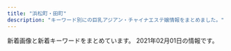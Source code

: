 ```yaml
---
title: "浜松町・田町"
description: "キーワード別にの巨乳アジアン・チャイナエステ嬢情報をまとめました。"
---
```


新着画像と新着キーワードをまとめています。
2021年02月01日の情報です。

<DmmAffiliateIns />
<KeywordTable
  shops={
    [
    {
        "station": "JR\u65b0\u6a4b\u99c5\u65e5\u6bd4\u8c37\u53e3",
        "keywords": {},
        "name": "\u862d \u990a\u8eab\u9928",
        "url": "http://heal-arm.com/",
        "img_links": [
            "http://heal-arm.com/media/sites/6/2020/05/favicon.png",
            "http://heal-arm.com/media/sites/6/elementor/thumbs/favicon-p04pr4k6jngsiakzwccm2bkknysbm22i953lrof2dk.png",
            "http://heal-arm.com/media/sites/6/2020/12/1.jpg",
            "http://heal-arm.com/media/sites/6/2020/05/1.jpg",
            "http://heal-arm.com/media/sites/6/2020/05/2-1.jpg",
            "http://heal-arm.com/media/sites/6/2020/05/2.jpg",
            "http://heal-arm.com/media/sites/6/2021/01/5569E868-7ACE-4BF2-9F7C-D9B6DD8BCB4A-225x300.jpeg",
            "http://heal-arm.com/media/sites/6/2020/05/3-1.jpg",
            "http://heal-arm.com/media/sites/6/2020/05/4.jpg",
            "http://heal-arm.com/media/sites/6/2020/05/1-1.jpg",
            "http://heal-arm.com/media/sites/6/2021/01/5569E868-7ACE-4BF2-9F7C-D9B6DD8BCB4A.jpeg",
            "http://heal-arm.com/media/sites/6/2020/05/3.jpg"
        ]
    },
    {
        "name": "\u6625\u306e\u5bb6",
        "url": "http://www.k-harunoie.info/",
        "station": "JR\u7530\u753a\u99c5\u6771\u53e3",
        "img_links": [
            "http://www.k-harunoie.info/imge/p-5.jpg",
            "http://www.k-harunoie.info/imge/p-4.jpg",
            "http://www.k-harunoie.info/imge/p-2.jpg",
            "http://www.k-harunoie.info/imge/service2.jpg",
            "http://www.k-harunoie.info/imge/ta.png",
            "http://www.k-harunoie.info/imge/int2.png",
            "http://www.k-harunoie.info/imge/s0.png",
            "http://www.k-harunoie.info/imge/service1.jpg",
            "http://www.k-harunoie.info/imge/staff_t.jpg",
            "http://www.k-harunoie.info/imge/tel.png",
            "http://www.k-harunoie.info/imge/service3.jpg",
            "http://www.k-harunoie.info/imge/sys.png",
            "http://www.k-harunoie.info/imge/botton.jpg",
            "http://www.k-harunoie.info/imge/p-1.jpg",
            "http://www.k-harunoie.info/imge/interior_t.jpg",
            "http://www.k-harunoie.info/imge/s1.png"
        ],
        "keywords": {}
    },
    {
        "keywords": {
            "C": 15
        },
        "station": "JR\u7530\u753a\u99c5\u6771\u53e3",
        "img_links": [
            "http://tamachi-en.link/images/g3.jpg",
            "http://tamachi-en.link/images/g6.jpg",
            "http://tamachi-en.link/images/g1.jpg",
            "http://tamachi-en.link/images/zi_link.png",
            "http://tamachi-en.link/images/mobile.png",
            "http://tamachi-en.link/images/top.jpg",
            "http://tamachi-en.link/images/g4.jpg",
            "http://tamachi-en.link/images/g0.jpg",
            "http://tamachi-en.link/images/g2.jpg",
            "http://tamachi-en.link/images/zi_staff.png",
            "http://tamachi-en.link/images/new1.jpg",
            "http://tamachi-en.link/images/g5.jpg",
            "http://tamachi-en.link/images/g8.jpg"
        ],
        "name": "\u7e01",
        "url": "http://tamachi-en.link/"
    },
    {
        "url": "http://body-heal.net/",
        "station": "JR\u7530\u753a\u99c5\u4e09\u7530\u53e3",
        "img_links": [
            "http://body-heal.net/images/access/01.jpg",
            "http://body-heal.net/js/sliderLine/slide_next.png",
            "http://body-heal.net/images/access/05.jpg",
            "http://body-heal.net/images/show.jpg",
            "http://body-heal.net/images/store/01.jpg",
            "http://body-heal.net/images/access/02.jpg",
            "http://body-heal.net/uploadfiles/images/campaignBodyHealNet.jpg",
            "http://body-heal.net/images/store/04.jpg",
            "http://body-heal.net/staffPhoto/b20190117105438.jpg",
            "http://body-heal.net/staffPhoto/b20190120201033.jpg",
            "http://body-heal.net/staffPhoto/b20190608222039.jpg",
            "http://body-heal.net/staffPhoto/b20180926231950.jpg",
            "http://body-heal.net/staffPhoto/b20180721035111.jpg",
            "http://body-heal.net/staffPhoto/b20190218130854.jpg",
            "http://body-heal.net/images/access/03.jpg",
            "http://body-heal.net/images/access/04.jpg",
            "http://body-heal.net/staffPhoto/b20190608220420.jpg",
            "http://body-heal.net/js/sliderLine/slide_prev.png",
            "http://body-heal.net/images/store/06.jpg",
            "http://body-heal.net/images/store/05.jpg"
        ],
        "keywords": {
            "87": 6,
            "E": 6,
            "88": 10,
            "85": 4,
            "84": 4
        },
        "name": "Tami"
    },
    {
        "name": "\u5e78\u305b\u306e\u6642\u9593",
        "img_links": [
            "http://www.shiawasenojikan.esjp.info/files/009.jpg",
            "http://www.shiawasenojikan.esjp.info/images/head.jpg",
            "http://www.shiawasenojikan.esjp.info/images/sys2.jpg",
            "http://www.shiawasenojikan.esjp.info/images/tel.jpg",
            "http://www.shiawasenojikan.esjp.info/files/015.jpg",
            "http://www.shiawasenojikan.esjp.info/images/link_t.jpg",
            "http://www.shiawasenojikan.esjp.info/images/news.jpg",
            "http://www.shiawasenojikan.esjp.info/files/010.jpg",
            "http://www.shiawasenojikan.esjp.info/images/staff_t.jpg",
            "http://www.shiawasenojikan.esjp.info/files/003.jpg",
            "http://www.shiawasenojikan.esjp.info/files/001.jpg",
            "http://www.shiawasenojikan.esjp.info/images/int2.jpg",
            "http://www.shiawasenojikan.esjp.info/images/mobile.jpg",
            "http://www.shiawasenojikan.esjp.info/images/interior_t.jpg",
            "http://www.shiawasenojikan.esjp.info/images/sys1.jpg"
        ],
        "keywords": {
            "86": 1,
            "87": 3,
            "88": 1,
            "D": 5
        },
        "station": "JR\u65b0\u6a4b\u99c5\u65e5\u6bd4\u8c37\u53e3",
        "url": "http://www.shiawasenojikan.esjp.info/"
    },
    {
        "keywords": {
            "E": 1,
            "D": 4,
            "F": 5
        },
        "name": "Oriental Spa",
        "url": "https://hamamatsucho-mensesthe.com/",
        "img_links": [
            "https://hamamatsucho-mensesthe.com/room/3.jpg",
            "https://hamamatsucho-mensesthe.com/staff2/wp-content/uploads/2020/11/yuyu03.png",
            "https://hamamatsucho-mensesthe.com/images/footer-l.png",
            "https://hamamatsucho-mensesthe.com/icon/google_plus.png",
            "https://hamamatsucho-mensesthe.com/menu/info.png",
            "https://hamamatsucho-mensesthe.com/images/footer-r.png",
            "https://hamamatsucho-mensesthe.com/menu/home.png",
            "https://hamamatsucho-mensesthe.com/room/esthe2.jpg",
            "https://hamamatsucho-mensesthe.com/room/esthe3.jpg",
            "https://hamamatsucho-mensesthe.com/staff/koko-l1.jpg",
            "https://hamamatsucho-mensesthe.com/staff2/wp-content/uploads/2020/11/momo02.png",
            "https://hamamatsucho-mensesthe.com/2018/06/08/hana-s2.jpg",
            "https://hamamatsucho-mensesthe.com/icon/line.png",
            "https://hamamatsucho-mensesthe.com/staff2/wp-content/uploads/2021/01/miyuki01.png",
            "https://hamamatsucho-mensesthe.com/menu/friend.png",
            "https://hamamatsucho-mensesthe.com/icon/facebook.png",
            "https://hamamatsucho-mensesthe.com/kumi2.jpg",
            "https://hamamatsucho-mensesthe.com/miyuki01.png",
            "https://hamamatsucho-mensesthe.com/staff2/wp-content/uploads/2019/12/haru-1.png",
            "https://hamamatsucho-mensesthe.com/staff/arisa-l1.jpg",
            "https://hamamatsucho-mensesthe.com/staff/nana-l1.jpg",
            "https://hamamatsucho-mensesthe.com/staff2/wp-content/uploads/2020/01/ai01.png",
            "https://hamamatsucho-mensesthe.com/staff2/wp-content/uploads/2020/11/siruet.png",
            "https://hamamatsucho-mensesthe.com/menu/sche.png",
            "https://hamamatsucho-mensesthe.com/images/clear.png",
            "https://hamamatsucho-mensesthe.com/room/4.jpg",
            "https://hamamatsucho-mensesthe.com/button/sche.png",
            "https://hamamatsucho-mensesthe.com/staff/koko-s1.jpg",
            "https://hamamatsucho-mensesthe.com/images/main1.jpg",
            "https://hamamatsucho-mensesthe.com/2018/06/12/yoko-s1.jpg",
            "https://hamamatsucho-mensesthe.com/room/1.jpg",
            "https://hamamatsucho-mensesthe.com/staff2/wp-content/uploads/2019/12/nanami02-2.png",
            "https://hamamatsucho-mensesthe.com/staff/nana-s1.jpg",
            "https://hamamatsucho-mensesthe.com/images/flower.png",
            "https://hamamatsucho-mensesthe.com/staff/yuyu-l1.jpg",
            "https://hamamatsucho-mensesthe.com/2018/12/21/koko-s1.jpg",
            "https://hamamatsucho-mensesthe.com/images/main-sp.jpg",
            "https://hamamatsucho-mensesthe.com/staff/arisa-s1.jpg",
            "https://hamamatsucho-mensesthe.com/room/2.jpg",
            "https://hamamatsucho-mensesthe.com/2018/11/23/arisa-s1.jpg",
            "https://hamamatsucho-mensesthe.com/staff/yuyu-s1.jpg",
            "https://hamamatsucho-mensesthe.com/button/home.png",
            "https://hamamatsucho-mensesthe.com/2018/03/02/anna-s1.jpg",
            "https://hamamatsucho-mensesthe.com/images/header3.png",
            "https://hamamatsucho-mensesthe.com/staff/yoko-l1.jpg",
            "https://hamamatsucho-mensesthe.com/staff/yoko-s1.jpg",
            "https://hamamatsucho-mensesthe.com/staff2/wp-content/uploads/2020/02/yaya02.png",
            "https://hamamatsucho-mensesthe.com/button/staff.png",
            "https://hamamatsucho-mensesthe.com/room/esthe1.jpg",
            "https://hamamatsucho-mensesthe.com/staff2/wp-content/uploads/2021/01/maki05.png",
            "https://hamamatsucho-mensesthe.com/menu/gallery.png",
            "https://hamamatsucho-mensesthe.com/icon/twitter.png",
            "https://hamamatsucho-mensesthe.com/kumi1.jpg",
            "https://hamamatsucho-mensesthe.com/staff2/wp-content/uploads/2019/12/yuki22-1.png",
            "https://hamamatsucho-mensesthe.com/2018/12/21/yuyu-s1.jpg"
        ],
        "station": "JR\u6d5c\u677e\u753a\u99c5\u5317\u53e3"
    },
    {
        "keywords": {},
        "img_links": [
            "http://shiawase.mssg.jp/images/system/syatem_302.jpg",
            "http://shiawase.mssg.jp/images/staff/sta_03.jpg",
            "http://shiawase.mssg.jp/images/staff_one/staff_one_01.jpg",
            "http://shiawase.mssg.jp/images/home/QR.png",
            "http://shiawase.mssg.jp/images/staff/staff_top.jpg",
            "http://shiawase.mssg.jp/images/staff_one/staff_one_02.jpg",
            "http://shiawase.mssg.jp/images/top/top_06.jpg",
            "http://shiawase.mssg.jp/images/home/index_04.jpg",
            "http://shiawase.mssg.jp/images/staff_image/staff_d03.jpg",
            "http://shiawase.mssg.jp/images/staff_one/staff_one_08.png",
            "http://shiawase.mssg.jp/images/gallery/gallery_101.jpg",
            "http://shiawase.mssg.jp/images/home/top_qp.jpg",
            "http://shiawase.mssg.jp/images/staff/sta_0z12.jpg",
            "http://shiawase.mssg.jp/images/gallery/gallery_403.jpg",
            "http://shiawase.mssg.jp/images/staff/sta_021.jpg",
            "http://shiawase.mssg.jp/images/staff_image/staff_d05b.jpg",
            "http://shiawase.mssg.jp/images/staff/sta_023.jpg",
            "http://shiawase.mssg.jp/images/staff/sta_0z10.jpg",
            "http://shiawase.mssg.jp/images/gallery/gallery_01.jpg",
            "http://shiawase.mssg.jp/images/staff/sta_010.jpg",
            "http://shiawase.mssg.jp/images/staff_one/staff_one_07.png",
            "http://shiawase.mssg.jp/images/staff_image/staff_d06.jpg",
            "http://shiawase.mssg.jp/images/top/top_02.jpg",
            "http://shiawase.mssg.jp/images/gallery/gallery_401.jpg",
            "http://shiawase.mssg.jp/images/staff/sta_04.jpg",
            "http://shiawase.mssg.jp/images/gallery/gallery_102.jpg",
            "http://shiawase.mssg.jp/images/staff_image/staff_d02b.jpg",
            "http://shiawase.mssg.jp/images/system/syatem_303.jpg",
            "http://shiawase.mssg.jp/images/staff/sta_0z2.jpg",
            "http://shiawase.mssg.jp/images/home/index_page_top.jpg",
            "http://shiawase.mssg.jp/images/staff_one/staff_one_03.jpg",
            "http://shiawase.mssg.jp/images/home/index_qup.jpg",
            "http://shiawase.mssg.jp/images/staff_image/staff_d01a.jpg",
            "http://shiawase.mssg.jp/images/top/top_03.jpg",
            "http://shiawase.mssg.jp/images/staff_image/staff_d02.jpg",
            "http://shiawase.mssg.jp/images/staff_image/staff_d05a.jpg",
            "http://shiawase.mssg.jp/images/staff/sta_0z9.jpg",
            "http://shiawase.mssg.jp/images/staff_image/staff_d01b.jpg",
            "http://shiawase.mssg.jp/images/gallery/gallery_402.jpg",
            "http://shiawase.mssg.jp/images/gallery/gallery_404.jpg",
            "http://shiawase.mssg.jp/images/staff_one/staff_one_top.jpg",
            "http://shiawase.mssg.jp/images/staff_one/staff_one_04.jpg",
            "http://shiawase.mssg.jp/images/staff_one/staff_one_05.jpg",
            "http://shiawase.mssg.jp/images/gallery/gallery_103.jpg",
            "http://shiawase.mssg.jp/images/staff/sta_01.jpg",
            "http://shiawase.mssg.jp/images/home/index_03.jpg",
            "http://shiawase.mssg.jp/images/top/top_05.jpg",
            "http://shiawase.mssg.jp/images/gallery/gallery_104.jpg",
            "http://shiawase.mssg.jp/images/staff/sta_08.jpg",
            "http://shiawase.mssg.jp/images/top/top_01.jpg",
            "http://shiawase.mssg.jp/images/gallery/gallery_top.jpg",
            "http://shiawase.mssg.jp/images/staff_image/staff_d04.jpg",
            "http://shiawase.mssg.jp/images/top/top_04.jpg",
            "http://shiawase.mssg.jp/images/top/top_08.png",
            "http://shiawase.mssg.jp/images/home/index_tel.jpg",
            "http://shiawase.mssg.jp/images/system/syatem_301.jpg",
            "http://shiawase.mssg.jp/images/staff/sta_0z8.jpg"
        ],
        "url": "http://shiawase.mssg.jp/",
        "name": "\u3057\u3042\u308f\u305b\uff5eSHIAWASE\uff5e",
        "station": "JR\u7530\u753a\u99c5\u897f\u53e3"
    },
    {
        "url": "https://aroma-queen.work/",
        "img_links": [
            "https://aroma-queen.work/images/st/st_ai1.jpg",
            "https://aroma-queen.work/images/st/st_party_2.jpg",
            "https://aroma-queen.work/images/st/st_nori.jpg",
            "https://aroma-queen.work/images/st/st_pink_3.jpg",
            "https://aroma-queen.work/images/st/st_nan.jpg",
            "https://aroma-queen.work/images/st/st_rinda_0.jpg",
            "https://aroma-queen.work/images/st/st_anan.jpg",
            "https://aroma-queen.work/images/st/st_ou_3.jpg",
            "https://aroma-queen.work/images/st/st_maya_1.jpg",
            "https://aroma-queen.work/images/st/st_min_2.jpg",
            "https://aroma-queen.work/images/st/st_saya_1.jpg",
            "https://aroma-queen.work/images/st/st_aiko_1.jpg",
            "https://aroma-queen.work/images/st/st_cindy.jpg",
            "https://aroma-queen.work/images/st/st_kou1.jpg",
            "https://aroma-queen.work/images/st/st_rena_2.jpg",
            "https://aroma-queen.work/images/st/st_kaori_1.jpg",
            "https://aroma-queen.work/images/st/st_14_1.jpg",
            "https://aroma-queen.work/images/st/st_pink_2.jpg",
            "https://aroma-queen.work/images/st/st_18.jpg",
            "https://aroma-queen.work/images/st/st_emi_1.jpg",
            "https://aroma-queen.work/images/st/st_17_1.jpg",
            "https://aroma-queen.work/images/st/st_21.jpg",
            "https://aroma-queen.work/images/top_campaign_dec.jpg",
            "https://aroma-queen.work/images/st/st_angel_2.jpg",
            "https://aroma-queen.work/images/st/st_ou_1.jpg",
            "https://aroma-queen.work/images/st/st_bibi_2.jpg",
            "https://aroma-queen.work/images/st/st_20_1.jpg",
            "https://aroma-queen.work/images/st/st_min_4.jpg",
            "https://aroma-queen.work/images/st/st_17_2.jpg",
            "https://aroma-queen.work/images/st/st_joy.jpg",
            "https://aroma-queen.work/images/st/st_sayuri_1.jpg",
            "https://aroma-queen.work/images/st/st_ryuu_2.jpg",
            "https://aroma-queen.work/images/st/st_mimi_1.jpg",
            "https://aroma-queen.work/images/st/st_16_1.jpg",
            "https://aroma-queen.work/images/st/st_koko_1.jpg",
            "https://aroma-queen.work/images/st/st_pink_1.jpg",
            "https://aroma-queen.work/images/st/st_get_3.jpg",
            "https://aroma-queen.work/images/st/st_cake_1.jpg",
            "https://aroma-queen.work/images/st/st_dan_1.jpg",
            "https://aroma-queen.work/images/st/st_nuna.jpg",
            "https://aroma-queen.work/images/top_campaign_spring.jpg",
            "https://aroma-queen.work/images/st/st_rei.jpg",
            "https://aroma-queen.work/images/st/st_jasmine_1.jpg",
            "https://aroma-queen.work/images/st/st_emi.jpg",
            "https://aroma-queen.work/images/st/st_chiba_2.jpg",
            "https://aroma-queen.work/images/st/st_25.jpg",
            "https://aroma-queen.work/images/st/st_ai.jpg",
            "https://aroma-queen.work/images/st/st_saya_0.jpg",
            "https://aroma-queen.work/images/st/st_risa_1.jpg",
            "https://aroma-queen.work/images/st/st_chiba_4.jpg",
            "https://aroma-queen.work/images/top.png",
            "https://aroma-queen.work/images/st/st_get_1.jpg",
            "https://aroma-queen.work/images/st/st_koko.jpg",
            "https://aroma-queen.work/images/st/st_13.jpg",
            "https://aroma-queen.work/images/st/st_jenny.jpg",
            "https://aroma-queen.work/images/st/st_ai_1.jpg",
            "https://aroma-queen.work/images/st/st_joy_2.jpg",
            "https://aroma-queen.work/images/st/st_sakura_1.jpg",
            "https://aroma-queen.work/images/st/st_jj_1.jpg",
            "https://aroma-queen.work/images/st/st_19.jpg",
            "https://aroma-queen.work/images/st/st_rei_2.jpg",
            "https://aroma-queen.work/images/st/st_emi_2.jpg",
            "https://aroma-queen.work/images/st/st_chiba_1.jpg",
            "https://aroma-queen.work/images/st/st_17.jpg",
            "https://aroma-queen.work/images/st/st_mirror_3.jpg",
            "https://aroma-queen.work/images/st/st_mirror_2.jpg",
            "https://aroma-queen.work/images/st/st_dan_2.jpg",
            "https://aroma-queen.work/images/st/st_rinda_6.jpg",
            "https://aroma-queen.work/images/st/st_koy_2.jpg",
            "https://aroma-queen.work/images/st/st_minto_1.jpg",
            "https://aroma-queen.work/images/st/st_hara.jpg",
            "https://aroma-queen.work/images/st/st_hana_2.jpg",
            "https://aroma-queen.work/images/st/st_5_1.jpg",
            "https://aroma-queen.work/images/st/st_ou_2.jpg",
            "https://aroma-queen.work/images/st/st_mayumi_2.jpg",
            "https://aroma-queen.work/images/st/st_kiki_1.jpg",
            "https://aroma-queen.work/images/st/st_coco_1.jpg",
            "https://aroma-queen.work/images/st/st_nina_3.jpg",
            "https://aroma-queen.work/images/st/st_rinda_4.jpg",
            "https://aroma-queen.work/images/st/st_hara3.jpg",
            "https://aroma-queen.work/images/st/st_ami_2.jpg",
            "https://aroma-queen.work/images/st/st_10_1.jpg",
            "https://aroma-queen.work/images/st/st_angel_3.jpg",
            "https://aroma-queen.work/images/st/st_kiki2.jpg",
            "https://aroma-queen.work/images/st/st_four1.jpg",
            "https://aroma-queen.work/images/st/st_yuri_2.jpg",
            "https://aroma-queen.work/images/st/st_aya_1.jpg",
            "https://aroma-queen.work/images/st/st_yuyu.jpg",
            "https://aroma-queen.work/images/st/st_jerry.jpg",
            "https://aroma-queen.work/images/st/st_yuri.jpg",
            "https://aroma-queen.work/images/st/st_sayuri_2.jpg",
            "https://aroma-queen.work/images/st/st_hana_1.jpg",
            "https://aroma-queen.work/images/st/st_aya.jpg",
            "https://aroma-queen.work/images/st/st_22.jpg",
            "https://aroma-queen.work/images/st/st_rei_3.jpg",
            "https://aroma-queen.work/images/st/st_kou2.jpg",
            "https://aroma-queen.work/images/st/st_mai_1.jpg",
            "https://aroma-queen.work/images/st/st_mayumi_1.jpg",
            "https://aroma-queen.work/images/st/st_sofea_2.jpg",
            "https://aroma-queen.work/images/st/st_huxa.jpg",
            "https://aroma-queen.work/images/st/st_lucy_3.jpg",
            "https://aroma-queen.work/images/st/st_aiko_2.jpg",
            "https://aroma-queen.work/images/st/st_eri.jpg",
            "https://aroma-queen.work/images/st/st_bibi.jpg",
            "https://aroma-queen.work/images/st/st_sasa_3.jpg",
            "https://aroma-queen.work/images/st/st_kei.jpg",
            "https://aroma-queen.work/images/st/st_bibi_1.jpg",
            "https://aroma-queen.work/images/st/st_20.jpg",
            "https://aroma-queen.work/images/week_campaign.jpg",
            "https://aroma-queen.work/images/st/st_aigo.jpg",
            "https://aroma-queen.work/images/top2.png",
            "https://aroma-queen.work/images/st/st_kaori_2.jpg",
            "https://aroma-queen.work/images/st/st_honey_1.jpg",
            "https://aroma-queen.work/images/st/st_nana_1.jpg",
            "https://aroma-queen.work/images/st/st_nami_1.jpg",
            "https://aroma-queen.work/images/st/st_nuna3.jpg",
            "https://aroma-queen.work/images/st/st_7_1.jpg",
            "https://aroma-queen.work/images/st/st_.jpg",
            "https://aroma-queen.work/images/st/st_joy_1.jpg",
            "https://aroma-queen.work/images/st/st_rinda_2.jpg",
            "https://aroma-queen.work/images/st/st_shizuka_1.jpg",
            "https://aroma-queen.work/images/st/st_yuri_3.jpg",
            "https://aroma-queen.work/images/st/st_rinda_1.jpg",
            "https://aroma-queen.work/images/st/st_gei.jpg"
        ],
        "station": "JR\u65b0\u6a4b\u99c5\u70cf\u68ee\u53e3",
        "keywords": {
            "\u30bb\u30af\u30b7\u30fc": 2,
            "D": 21,
            "E": 13,
            "F": 2,
            "\u80f8": 4,
            "\u4e73": 4
        },
        "name": "Aroma Coco8"
    },
    {
        "url": "http://kokoro-spa.info/",
        "img_links": [
            "http://kokoro-spa.info/img/shop/no-pic.jpg",
            "http://kokoro-spa.info/img/ttl_info.png",
            "http://kokoro-spa.info/img/shop/kanban.jpg",
            "http://kokoro-spa.info/img/ttl_news.png",
            "http://kokoro-spa.info/img/slider/2.jpg",
            "http://kokoro-spa.info/img/qrcode.png",
            "http://kokoro-spa.info/img/pickup.jpg"
        ],
        "name": "\u672a\u6765",
        "station": "JR\u65b0\u6a4b\u99c5\u70cf\u68ee\u53e3",
        "keywords": {}
    },
    {
        "img_links": [
            "https://minazuki-tokyo.com/wp-content/uploads/2020/11/sub04_p.png",
            "https://minazuki-tokyo.com/wp-content/uploads/2020/11/photo01.png",
            "https://minazuki-tokyo.com/wp-content/uploads/2020/11/top1.png",
            "https://minazuki-tokyo.com/wp-content/uploads/2020/11/staff5.png",
            "https://minazuki-tokyo.com/wp-content/uploads/2020/11/news07-640x348.png",
            "https://minazuki-tokyo.com/wp-content/uploads/2020/11/staff5-200x200.png",
            "https://minazuki-tokyo.com/wp-content/uploads/2020/11/photo04.png",
            "https://minazuki-tokyo.com/wp-content/uploads/2020/11/news05-390x195.png",
            "https://minazuki-tokyo.com/wp-content/uploads/2020/11/sub01_p.png",
            "https://minazuki-tokyo.com/wp-content/uploads/2020/11/staff3.png",
            "https://minazuki-tokyo.com/wp-content/uploads/2020/11/news01-390x195.png",
            "https://minazuki-tokyo.com/wp-content/uploads/2020/11/news04-640x348.png",
            "https://minazuki-tokyo.com/wp-content/uploads/2020/11/news06-640x348.png",
            "https://minazuki-tokyo.com/wp-content/uploads/2020/11/news06-390x195.png",
            "https://minazuki-tokyo.com/wp-content/uploads/2020/11/news01-640x348.png",
            "https://minazuki-tokyo.com/wp-content/uploads/2020/11/staff2.png",
            "https://minazuki-tokyo.com/wp-content/uploads/2020/11/staff3-200x200.png",
            "https://minazuki-tokyo.com/wp-content/uploads/2020/11/sub02_p.png",
            "https://minazuki-tokyo.com/wp-content/uploads/2020/11/news07-390x195.png",
            "https://minazuki-tokyo.com/wp-content/uploads/2020/11/news03-390x195.png",
            "https://minazuki-tokyo.com/wp-content/uploads/2020/11/news03-640x348.png",
            "https://minazuki-tokyo.com/wp-content/uploads/2020/11/price.png",
            "https://minazuki-tokyo.com/wp-content/uploads/2020/11/staff1.png",
            "https://minazuki-tokyo.com/wp-content/uploads/2020/11/news03-200x200.png",
            "https://minazuki-tokyo.com/wp-content/uploads/2020/11/news04-390x195.png",
            "https://minazuki-tokyo.com/wp-content/uploads/2020/11/staff6.png",
            "https://minazuki-tokyo.com/wp-content/uploads/2020/11/photo05.png",
            "https://minazuki-tokyo.com/wp-content/uploads/2020/11/news05-200x200.png",
            "https://minazuki-tokyo.com/wp-content/uploads/2020/11/news06-200x200.png",
            "https://minazuki-tokyo.com/wp-content/uploads/2020/11/photo03.png",
            "https://minazuki-tokyo.com/wp-content/uploads/2020/11/staff6-200x200.png",
            "https://minazuki-tokyo.com/wp-content/uploads/2020/11/sub03_p.png",
            "https://minazuki-tokyo.com/wp-content/uploads/2020/12/add2.png",
            "https://minazuki-tokyo.com/wp-content/uploads/2020/11/news01-200x200.png",
            "https://minazuki-tokyo.com/wp-content/uploads/2020/11/photo02.png",
            "https://minazuki-tokyo.com/wp-content/uploads/2020/11/staff1-200x200.png",
            "https://minazuki-tokyo.com/wp-content/uploads/2020/11/news05-640x348.png",
            "https://minazuki-tokyo.com/wp-content/uploads/2020/11/news07-200x200.png",
            "https://minazuki-tokyo.com/wp-content/uploads/2020/11/staff2-200x200.png"
        ],
        "name": "\u6c34\u7121\u6708\uff5e\u307f\u306a\u3065\u304d\uff5e",
        "keywords": {
            "C": 2,
            "86": 1,
            "87": 1,
            "90": 1,
            "83": 4
        },
        "url": "https://minazuki-tokyo.com/",
        "station": "JR\u6d5c\u677e\u753a\u99c5\u5357\u53e3"
    },
    {
        "url": "https://www.meedeemassage.com/",
        "name": "\u30df\u30fc\u30c7\u30a3\u30fc",
        "station": "JR\u65b0\u6a4b\u99c5\u65e5\u6bd4\u8c37\u53e3",
        "img_links": [
            "https://static.wixstatic.com/media/096f64_52d4813cc07e460bb6afbcc198483fb5~mv2.jpg",
            "https://static.wixstatic.com/media/096f64_f44509cd762744dc939f70f318a6882b~mv2.jpg",
            "https://static.wixstatic.com/media/ff29a7_996c77cb89cc4012a35bb0813c645fdf~mv2.jpg",
            "https://static.wixstatic.com/media/096f64_10d0713f8b274a5b8f6b2944f7fee791~mv2.jpg",
            "https://static.wixstatic.com/media/096f64_9dd53b8d3bbc46b7a5d8f8f9f83f67c0~mv2.jpg",
            "https://static.wixstatic.com/media/ff29a7_47d81575374144dda595a587847070b9~mv2.jpg",
            "https://static.wixstatic.com/media/096f64_74d971185d704fdc84b70e0c1b3fad87~mv2.png",
            "https://static.wixstatic.com/media/096f64_8257be981a5140629dd93b0518612408~mv2.png",
            "https://static.wixstatic.com/media/ff29a7_d9f852b350a141b1ae8d7d80ce91ecfa~mv2.jpg",
            "https://static.wixstatic.com/media/ff29a7_5a71cab9e560455a86a69dee65e387e6~mv2.jpg",
            "https://static.wixstatic.com/media/096f64_86555ca80ef14b6ebdbbf7aa72a380fc~mv2.jpg",
            "https://static.wixstatic.com/media/ff29a7_d6b424065e3946fc8a31bd093d286366~mv2.jpg"
        ],
        "keywords": {}
    },
    {
        "keywords": {
            "85": 13,
            "86": 11,
            "88": 4,
            "\u80f8": 1,
            "90": 2,
            "84": 2
        },
        "station": "JR\u65b0\u6a4b\u99c5\u70cf\u68ee\u53e3",
        "url": "http://es-leon.link/",
        "img_links": [
            "http://es-leon.link/images/nav_link03_no.png",
            "http://es-leon.link/photos/sites/45/2021/01/2021013016413450.jpg",
            "http://es-leon.link/photos/sites/45/2021/01/2021013015574893.jpg",
            "http://es-leon.link/photos/sites/45/2020/12/2020120418570321.jpg",
            "http://es-leon.link/images/nav_link04_no.png",
            "http://es-leon.link/images/pagetop.jpg",
            "http://es-leon.link/images/slider01.jpg",
            "http://es-leon.link/images/img_info.jpg",
            "http://es-leon.link/photos/sites/45/2020/10/202010010328436.jpg",
            "http://es-leon.link/photos/sites/45/2020/10/2020100103240526.jpg",
            "http://es-leon.link/images/nav_link02_no.png",
            "http://es-leon.link/photos/sites/45/2020/10/2020102507495672.jpg",
            "http://es-leon.link/photos/sites/45/2020/12/2020120418563847.jpg",
            "http://es-leon.link/photos/sites/45/2020/11/2020110919593136.jpg",
            "http://es-leon.link/images/qr.png",
            "http://es-leon.link/images/slider00.jpg",
            "http://es-leon.link/images/guide7.jpg",
            "http://es-leon.link/images/guide4.jpg",
            "http://es-leon.link/photos/sites/45/2020/10/2020102507501385.jpg",
            "http://es-leon.link/images/guide6.jpg",
            "http://es-leon.link/photos/sites/45/2020/10/2020101205420372.jpg",
            "http://es-leon.link/images/slider02.jpg",
            "http://es-leon.link/photos/sites/45/2021/01/2021012518580693.jpg",
            "http://es-leon.link/images/guide8.jpg",
            "http://es-leon.link/photos/sites/45/2020/10/2020101205424345.jpg",
            "http://es-leon.link/images/guide1.png",
            "http://es-leon.link/images/slider03.jpg",
            "http://es-leon.link/photos/sites/45/2020/10/2020101404192576.jpg",
            "http://es-leon.link/photos/sites/45/2021/01/2021012704390070.jpg",
            "http://es-leon.link/photos/sites/45/2020/10/2020100103034891.jpg",
            "http://es-leon.link/images/nav_link01_no.png",
            "http://es-leon.link/images/profile.png",
            "http://es-leon.link/photos/sites/45/2021/01/202101191348045.jpg",
            "http://es-leon.link/photos/sites/45/2020/10/2020100103205186.jpg",
            "http://es-leon.link/photos/sites/45/2020/10/2020100103240520.jpg",
            "http://es-leon.link/photos/sites/45/2020/11/2020110919590942.jpg",
            "http://es-leon.link/photos/sites/45/2020/11/2020110219263997.jpg",
            "http://es-leon.link/images/header.png",
            "http://es-leon.link/images/guide3.jpg",
            "http://es-leon.link/photos/sites/45/2020/10/2020101318404076.jpg",
            "http://es-leon.link/photos/sites/45/2020/10/2020102507510838.jpg",
            "http://es-leon.link/photos/sites/45/2020/11/2020110919583922.jpg",
            "http://es-leon.link/images/nav_link05_no.png",
            "http://es-leon.link/photos/sites/45/2020/10/2020101318300043.jpg",
            "http://es-leon.link/photos/sites/45/2020/10/2020102507503499.jpg",
            "http://es-leon.link/images/guide1.jpg",
            "http://es-leon.link/photos/sites/45/2020/11/2020111904152242.jpg",
            "http://es-leon.link/photos/sites/45/2021/01/2021010815020621.jpg",
            "http://es-leon.link/photos/sites/45/2020/10/2020101318294854.jpg",
            "http://es-leon.link/images/nav_link07_no.png",
            "http://es-leon.link/photos/sites/45/2020/10/2020100103205050.jpg",
            "http://es-leon.link/photos/sites/45/2020/11/2020110919595348.jpg",
            "http://es-leon.link/photos/sites/45/2020/10/2020101318405051.jpg",
            "http://es-leon.link/photos/sites/45/2020/10/2020100103205130.jpg",
            "http://es-leon.link/images/guide2.jpg",
            "http://es-leon.link/photos/sites/45/2021/01/2021012715504278.jpg",
            "http://es-leon.link/photos/sites/45/2021/01/2021012715354091.jpg",
            "http://es-leon.link/images/guide5.jpg",
            "http://es-leon.link/photos/sites/45/2020/10/2020102507504664.jpg",
            "http://es-leon.link/images/card.png",
            "http://es-leon.link/images/slider04.jpg",
            "http://es-leon.link/photos/sites/45/2020/10/2020100103284496.jpg",
            "http://es-leon.link/photos/sites/45/2020/10/2020101318402898.jpg",
            "http://es-leon.link/photos/sites/45/2021/01/2021010815022674.jpg",
            "http://es-leon.link/photos/sites/45/2020/11/2020110919573849.jpg",
            "http://es-leon.link/photos/sites/45/2020/10/2020101205422328.jpg",
            "http://es-leon.link/images/nav_link06_no.png",
            "http://es-leon.link/images/guide2.png",
            "http://es-leon.link/photos/sites/45/2021/01/2021012302363526.jpg",
            "http://es-leon.link/images/lineline.png"
        ],
        "name": "LEON"
    },
    {
        "img_links": [
            "http://romantic-est.com/images/sw_tel.png",
            "http://romantic-est.com/images/cg05.jpg",
            "http://romantic-est.com/images/cg011.jpg",
            "http://romantic-est.com/images/cg06.jpg",
            "http://romantic-est.com/images/trigger.jpg",
            "http://romantic-est.com/images/mainvisual_01.jpg",
            "http://romantic-est.com/images/cg021.jpg",
            "http://romantic-est.com/images/cg02.jpg",
            "http://romantic-est.com/images/cg041.jpg",
            "http://romantic-est.com/images/con03.jpg",
            "http://romantic-est.com/images/sys01.jpg",
            "http://romantic-est.com/images/cg04.jpg",
            "http://romantic-est.com/images/con01.jpg",
            "http://romantic-est.com/images/head_therapist.jpg",
            "http://romantic-est.com/images/icon_new.png",
            "http://romantic-est.com/images/cg032.jpg",
            "http://romantic-est.com/images/cg01.jpg",
            "http://romantic-est.com/images/sw_home.png",
            "http://romantic-est.com/images/sys03.jpg",
            "http://romantic-est.com/images/head_interior.jpg",
            "http://romantic-est.com/images/mainvisual_02_s.jpg",
            "http://romantic-est.com/images/cg03.jpg",
            "http://romantic-est.com/images/sys02.jpg",
            "http://romantic-est.com/images/cg031.jpg",
            "http://romantic-est.com/images/con02.jpg",
            "http://romantic-est.com/images/req_03.jpg",
            "http://romantic-est.com/images/mainvisual_02.jpg",
            "http://romantic-est.com/images/mainvisual_01_s.jpg"
        ],
        "url": "http://romantic-est.com/",
        "station": "JR\u65b0\u6a4b\u99c5\u70cf\u68ee\u53e3",
        "name": "\u30a2\u30ea\u30b9 Aroma \u65b0\u6a4b\u5e97",
        "keywords": {}
    },
    {
        "station": "JR\u6d5c\u677e\u753a\u99c5\u5357\u53e3",
        "name": "Pandora*\u30d1\u30f3\u30c9\u30e9",
        "url": "http://www.es-tokyo.link",
        "img_links": [
            "http://www.es-tokyo.link/images/b3.jpg",
            "http://www.es-tokyo.link/img/yui1.jpg",
            "http://www.es-tokyo.link/img/momoko1.jpg",
            "http://www.es-tokyo.link/images/staff_t.jpg",
            "http://www.es-tokyo.link/images/27.jpg",
            "http://www.es-tokyo.link/images/20.jpg",
            "http://www.es-tokyo.link/img/naomi1.jpg",
            "http://www.es-tokyo.link/images/31.jpg",
            "http://www.es-tokyo.link/img/emili1.jpg",
            "http://www.es-tokyo.link/images/int1.jpg",
            "http://www.es-tokyo.link/images/b1.jpg",
            "http://www.es-tokyo.link/images/b2.jpg",
            "http://www.es-tokyo.link/images/s1.png",
            "http://www.es-tokyo.link/images/tel.jpg",
            "http://www.es-tokyo.link/images/mobile.jpg",
            "http://www.es-tokyo.link/img/ami1.jpg",
            "http://www.es-tokyo.link/images/5.jpg",
            "http://www.es-tokyo.link/images/23.jpg",
            "http://www.es-tokyo.link/images/24.jpg",
            "http://www.es-tokyo.link/images/int2.jpg",
            "http://www.es-tokyo.link/images/sys1.jpg",
            "http://www.es-tokyo.link/images/22.jpg",
            "http://www.es-tokyo.link/images/newface.jpg",
            "http://www.es-tokyo.link/img/erin2.jpg",
            "http://www.es-tokyo.link/img/izumi2.jpg",
            "http://www.es-tokyo.link/images/head.jpg",
            "http://www.es-tokyo.link/img/kaori1.jpg",
            "http://www.es-tokyo.link/img/erin1.jpg",
            "http://www.es-tokyo.link/img/miwa1.jpg",
            "http://www.es-tokyo.link/img/mayu1.jpg",
            "http://www.es-tokyo.link/img/izumi1.jpg",
            "http://www.es-tokyo.link/img/minami2.jpg",
            "http://www.es-tokyo.link/img/rin1.jpg",
            "http://www.es-tokyo.link/images/30.jpg",
            "http://www.es-tokyo.link/images/sys2.jpg",
            "http://www.es-tokyo.link/images/32.jpg",
            "http://www.es-tokyo.link/images/25.jpg",
            "http://www.es-tokyo.link/img/minami1.jpg",
            "http://www.es-tokyo.link/images/news.jpg",
            "http://www.es-tokyo.link/images/interior_t.jpg",
            "http://www.es-tokyo.link/images/9.jpg",
            "http://www.es-tokyo.link/images/3.jpg",
            "http://www.es-tokyo.link/img/hikari1.jpg",
            "http://www.es-tokyo.link/images/19.jpg",
            "http://www.es-tokyo.link/img/suzu1.jpg",
            "http://www.es-tokyo.link/images/28.jpg"
        ],
        "keywords": {}
    },
    {
        "keywords": {
            "F": 12,
            "C": 12,
            "E": 6
        },
        "img_links": [
            "https://hamamatsucho-esthe.work/menu/home.png",
            "https://hamamatsucho-esthe.work/2018/12/26/sayaka-s1.jpg",
            "https://hamamatsucho-esthe.work/staff/yuki-l1.jpg",
            "https://hamamatsucho-esthe.work/images/footer-r.png",
            "https://hamamatsucho-esthe.work/images/qrcode.png",
            "https://hamamatsucho-esthe.work/staff/yuki-s1.jpg",
            "https://hamamatsucho-esthe.work/menu/gallery.png",
            "https://hamamatsucho-esthe.work/staff/maki-l1.jpg",
            "https://hamamatsucho-esthe.work/room/3-s.jpg",
            "https://hamamatsucho-esthe.work/staff/nanami-l1.jpg",
            "https://hamamatsucho-esthe.work/room/esthe1.jpg",
            "https://hamamatsucho-esthe.work/room/3-l.jpg",
            "https://hamamatsucho-esthe.work/icon/line.png",
            "https://hamamatsucho-esthe.work/room/1-l.jpg",
            "https://hamamatsucho-esthe.work/2018/09/10/misa-s1.jpg",
            "https://hamamatsucho-esthe.work/2019/05/25/riko-s1.jpg",
            "https://hamamatsucho-esthe.work/2018/09/10/sora-s1.jpg",
            "https://hamamatsucho-esthe.work/icon/facebook.png",
            "https://hamamatsucho-esthe.work/button/blog.png",
            "https://hamamatsucho-esthe.work/2020/07/30/maki-s1.jpg",
            "https://hamamatsucho-esthe.work/staff/momo-s1.jpg",
            "https://hamamatsucho-esthe.work/2018/11/09/kana-s1.jpg",
            "https://hamamatsucho-esthe.work/staff/sora-l1.jpg",
            "https://hamamatsucho-esthe.work/menu/info.png",
            "https://hamamatsucho-esthe.work/room/esthe2.jpg",
            "https://hamamatsucho-esthe.work/button/staff.png",
            "https://hamamatsucho-esthe.work/images/main1.jpg",
            "https://hamamatsucho-esthe.work/staff/sora-s1.jpg",
            "https://hamamatsucho-esthe.work/2019/06/14/riri-s1.jpg",
            "https://hamamatsucho-esthe.work/images/footer-l.png",
            "https://hamamatsucho-esthe.work/room/2-l.jpg",
            "https://hamamatsucho-esthe.work/staff/nanami-s1.jpg",
            "https://hamamatsucho-esthe.work/room/1-s.jpg",
            "https://hamamatsucho-esthe.work/room/4-l.jpg",
            "https://hamamatsucho-esthe.work/images/flower.png",
            "https://hamamatsucho-esthe.work/room/esthe3.jpg",
            "https://hamamatsucho-esthe.work/room/2-s.jpg",
            "https://hamamatsucho-esthe.work/icon/twitter.png",
            "https://hamamatsucho-esthe.work/2019/11/05/nanami-s1.jpg",
            "https://hamamatsucho-esthe.work/button/home.png",
            "https://hamamatsucho-esthe.work/2020/01/05/yuki-s1.jpg",
            "https://hamamatsucho-esthe.work/staff/momo-l1.jpg",
            "https://hamamatsucho-esthe.work/icon/google_plus.png",
            "https://hamamatsucho-esthe.work/2019/01/14/emi-s1.jpg",
            "https://hamamatsucho-esthe.work/2019/05/25/koko-s1.jpg",
            "https://hamamatsucho-esthe.work/room/4-s.jpg",
            "https://hamamatsucho-esthe.work/images/clear.png",
            "https://hamamatsucho-esthe.work/2020/11/06/momo-s1.jpg",
            "https://hamamatsucho-esthe.work/staff/maki-s1.jpg",
            "https://hamamatsucho-esthe.work/menu/blog.png",
            "https://hamamatsucho-esthe.work/staff/riko-s1.jpg",
            "https://hamamatsucho-esthe.work/images/main-sp.jpg",
            "https://hamamatsucho-esthe.work/menu/friend.png"
        ],
        "station": "JR\u6d5c\u677e\u753a\u99c5\u5317\u53e3",
        "name": "Artemis",
        "url": "https://hamamatsucho-esthe.work/"
    },
    {
        "img_links": [
            "http://yukizhouse00.web.fc2.com/images/portfolio/work-1.jpg",
            "http://yukizhouse00.web.fc2.com/images/portfolio/work-4.jpg",
            "http://yukizhouse00.web.fc2.com/images/slider/slid2.jpg",
            "http://yukizhouse00.web.fc2.com/images/portfolio/work-3.jpg",
            "http://yukizhouse00.web.fc2.com/images/portfolio/work-5.jpg",
            "http://yukizhouse00.web.fc2.com/images/portfolio/work-2.jpg",
            "http://yukizhouse00.web.fc2.com/images/portfolio/work-6.jpg",
            "http://yukizhouse00.web.fc2.com/images/slider/slid1.jpg"
        ],
        "station": "JR\u6d5c\u677e\u753a\u99c5\u5357\u53e3",
        "keywords": {},
        "name": "Yuki\u2019s House",
        "url": "http://yukizhouse00.web.fc2.com/"
    },
    {
        "keywords": {
            "D": 35,
            "E": 15,
            "C": 14
        },
        "url": "https://hamamatsucho-mensesthe.net/",
        "img_links": [
            "https://hamamatsucho-mensesthe.net/wp/wp-content/uploads/2020/01/nao.jpg",
            "https://hamamatsucho-mensesthe.net/staff/top/miyu-s1.jpg",
            "https://hamamatsucho-mensesthe.net/images/footer-r.png",
            "https://hamamatsucho-mensesthe.net/wp/wp-content/uploads/2019/10/eri-150x150.jpg",
            "https://hamamatsucho-mensesthe.net/wp/wp-content/uploads/2020/01/emi-l1.jpg",
            "https://hamamatsucho-mensesthe.net/staff/top/ayaka-s1.jpg",
            "https://hamamatsucho-mensesthe.net/room/room-l6.jpg",
            "https://hamamatsucho-mensesthe.net/wp/images/top2.jpg",
            "https://hamamatsucho-mensesthe.net/staff/top/rin-s1.jpg",
            "https://hamamatsucho-mensesthe.net/wp/wp-content/uploads/2020/02/1714CAA8-3D57-4009-AB72-F5A8E6B60310.jpeg",
            "https://hamamatsucho-mensesthe.net/room/room-l2.jpg",
            "https://hamamatsucho-mensesthe.net/icon/twitter.png",
            "https://hamamatsucho-mensesthe.net/wp/icon/facebook.png",
            "https://hamamatsucho-mensesthe.net/wp/wp-content/uploads/2020/01/mitsuki.jpg",
            "https://hamamatsucho-mensesthe.net/link/mens-esthe.png",
            "https://hamamatsucho-mensesthe.net/wp/images/top1.jpg",
            "https://hamamatsucho-mensesthe.net/room/room-l1.jpg",
            "https://hamamatsucho-mensesthe.net/wp/wp-content/uploads/2019/05/rin-150x150.jpg",
            "https://hamamatsucho-mensesthe.net/room/room-l3.jpg",
            "https://hamamatsucho-mensesthe.net/wp/images/top3.jpg",
            "https://hamamatsucho-mensesthe.net/images/flower.png",
            "https://hamamatsucho-mensesthe.net/images/clear.png",
            "https://hamamatsucho-mensesthe.net/wp/wp-content/uploads/2020/09/rin.jpg",
            "https://hamamatsucho-mensesthe.net/staff/top/mitsuki-s1.jpg",
            "https://hamamatsucho-mensesthe.net/wp/icon/twitter.png",
            "https://hamamatsucho-mensesthe.net/wp/icon/google_plus.png",
            "https://hamamatsucho-mensesthe.net/wp/images/mensesthe.jpg",
            "https://hamamatsucho-mensesthe.net/room/room-l4.jpg",
            "https://hamamatsucho-mensesthe.net/wp/wp-content/uploads/2019/07/0677E994-1DBF-4E0E-AB70-7CA5C034B140-150x150.jpeg",
            "https://hamamatsucho-mensesthe.net/staff/top/aki-s1.jpg",
            "https://hamamatsucho-mensesthe.net/room/room-l5.jpg",
            "https://hamamatsucho-mensesthe.net/wp/images/clear.png",
            "https://hamamatsucho-mensesthe.net/wp/wp-content/uploads/2020/02/stand-by.jpg",
            "https://hamamatsucho-mensesthe.net/wp/wp-content/uploads/2020/11/urara.jpg",
            "https://hamamatsucho-mensesthe.net/staff/top/emi-s1.jpg",
            "https://hamamatsucho-mensesthe.net/icon/google_plus.png",
            "https://hamamatsucho-mensesthe.net/wp/wp-content/uploads/2020/08/ayaka.jpg",
            "https://hamamatsucho-mensesthe.net/images/footer-l.png",
            "https://hamamatsucho-mensesthe.net/icon/facebook.png",
            "https://hamamatsucho-mensesthe.net/wp/wp-content/uploads/2021/01/yuna.jpg",
            "https://hamamatsucho-mensesthe.net/wp/wp-content/uploads/2020/10/aki-150x150.jpg",
            "https://hamamatsucho-mensesthe.net/staff/top/nao-s1.jpg",
            "https://hamamatsucho-mensesthe.net/wp/wp-content/uploads/2019/07/587590BB-96D0-4887-BE26-3B1413FF7283-150x150.jpeg",
            "https://hamamatsucho-mensesthe.net/icon/line.png",
            "https://hamamatsucho-mensesthe.net/staff/top/yuna-s1.jpg",
            "https://hamamatsucho-mensesthe.net/wp/wp-content/uploads/2020/01/misaki-l2.jpg",
            "https://hamamatsucho-mensesthe.net/wp/icon/line.png"
        ],
        "station": "JR\u6d5c\u677e\u753a\u99c5\u5317\u53e3",
        "name": "SERA"
    }
]
}
/>
<DmmAffiliateScript />
